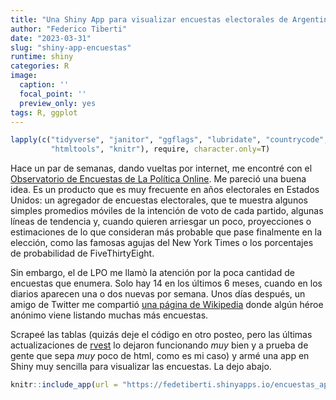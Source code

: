 ```yaml
---
title: "Una Shiny App para visualizar encuestas electorales de Argentina"
author: "Federico Tiberti"
date: "2023-03-31"
slug: "shiny-app-encuestas"
runtime: shiny
categories: R
image:
  caption: ''
  focal_point: ''
  preview_only: yes
tags: R, ggplot
---
```


```r
lapply(c("tidyverse", "janitor", "ggflags", "lubridate", "countrycode", "gganimate",
         "htmltools", "knitr"), require, character.only=T)
```

Hace un par de semanas, dando vueltas por internet, me encontré con el [Observatorio de Encuestas de La Política Online](http://observatorio.lapoliticaonline.com/presidente). Me pareció una buena idea. Es un producto que es muy frecuente en años electorales en Estados Unidos: un agregador de encuestas electorales, que te muestra algunos simples promedios móviles de la intención de voto de cada partido, algunas líneas de tendencia y, cuando quieren arriesgar un poco, proyecciones o estimaciones de lo que consideran más probable que pase finalmente en la elección, como las famosas agujas del New York Times o los porcentajes de probabilidad de FiveThirtyEight. 

Sin embargo, el de LPO me llamò la atención por la poca cantidad de encuestas que enumera. Solo hay 14 en los últimos 6 meses, cuando en los diarios aparecen una o dos nuevas por semana. Unos días después, un amigo de Twitter me compartió [una página de Wikipedia](https://es.wikipedia.org/wiki/Anexo:Encuestas_de_intenci%C3%B3n_de_voto_para_las_elecciones_presidenciales_de_Argentina_de_2023) donde algún héroe anónimo viene listando muchas más encuestas.

Scrapeé las tablas (quizás deje el código en otro posteo, pero las últimas actualizaciones de [rvest](https://rvest.tidyverse.org/) lo dejaron funcionando _muy_ bien y a prueba de gente que sepa _muy_ poco de html, como es mi caso) y armé una app en Shiny muy sencilla para visualizar las encuestas. La dejo abajo.



```r
knitr::include_app(url = "https://fedetiberti.shinyapps.io/encuestas_app/", height = "400px")
```

